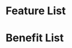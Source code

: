 
<Meta title="Feature List" />

# Feature List

<Canvas>
  <Story name="Feature List">
    <div className="feature-list">
      <FeatureList
        title="We help people who want to design their own future. And are ready to work hard to get there."
        subtitle="Students from all backgrounds, work experiences, and walks of life get their start at Launch. There is no “right” person for the job. That’s what we love about it. Here are a few things that succcesful students have in common."
        footerText="Success at Launch is not about what you know, it’s about your willingness to learn and commit to changing your future. No matter where you start, Launch provides a structured and proven process to becoming a professional developer."
      >
      <FeatureListItem
        title="Passion for building things and solving puzzles"
        description="Nemo enim ipsam voluptatem quia voluptas sit aspernatur aut odit aut fugit, sed quia consequuntur."
        iconName="info-circle"
      />
      <FeatureListItem
        title="Insatiable curiosity and love for learning"
        description="Nemo enim ipsam voluptatem quia voluptas sit aspernatur aut odit aut fugit, sed quia consequuntur."
        iconName="info-circle"
      />
      <FeatureListItem
        title="Commitment to building a new career"
        description="Nemo enim ipsam voluptatem quia voluptas sit aspernatur aut odit aut fugit, sed quia consequuntur."
        iconName="info-circle"
      />
      <FeatureListItem
        title="Grit, grit, and more grit"
        description="Nemo enim ipsam voluptatem quia voluptas sit aspernatur aut odit aut fugit, sed quia consequuntur."
        iconName="info-circle"
      />
      </FeatureList>
    </div>
  </Story>
</Canvas>

# Benefit List

<Canvas>
  <Story name="Benefit List">
    <div className="benefit-list">
      <FeatureList
        title="Cut through the noise. 
        Launch your career the right way."
        footerText="We’re great at what we do"
      >
      <div>
        <FeatureListItem
          title="Constantly evolving curriculum"
          subtitle="Learn the skills that matter in the job market today"
          description="The technology landscape changes almost daily, and so do the qualifications hiring managers are looking for in the market. That’s why we work directly with our hiring partners to ensure every graduating class is armed with the most up-to-date skillset possible and update our curriculum to reflect those needs in real-time."
          iconName="info-circle"
        />
        <FeatureListItem
          title="Practical, hands-on learning"
          subtitle="Build your confidence by doing the real work"
          description="Our curriculum is designed to prepare you for success as a professional developer in the real world. We condense the most practical skills and practices of a 4-year CS degree into just 18-weeks in order to maximize your return on time spent working with real code."
          iconName="info-circle"
        />
      </div>
      <div>
        <FeatureListItem
          title="Full-time, dedicated teaching staff"
          subtitle="Learn from practicing experts who are committed to your success"
          description="Unlike other bootcamps, every member of the Launch team is a full-time employee. We have no other responsibilities or distractions besides teaching you what you need to be successful, and ensuring you get there. We are all in."
          iconName="info-circle"
        />
        <FeatureListItem
          title="Lifetime learning access and support"
          subtitle="Stay ahead of the curve for the rest of your career"
          description="You’ll never need another code camp, bootcamp, or code school again. Long after your graduate, you’ll still get access to updated course content as soon as it’s released, and  have a direct line to career services for the rest of, well, forever."
          iconName="info-circle"
        />
      </div>
      </FeatureList>
    </div>
  </Story>
</Canvas>